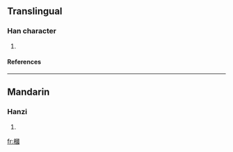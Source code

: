 ==Translingual==
===Han character===
{{Han char|rn=75|rad=木|as=11|sn=15|four=4690<sub>0</sub>|canj=木田戈一 (DWIM)}}
# {{defn|Han|sort=木11}}
====References====
{{Han ref|kx=0548.030|dkj=15382|dj=0935.220|hdz=21280.020|uh=69F6|ud=27126|bh=E5EB|bd=58859}}

----
==Mandarin==
===Hanzi===
{{cmn-hanzi|pin=[[kuì]] (kui4)|wg=k'uei<sup>4</sup>}}
# {{defn|Mandarin}}

[[fr:槶]]